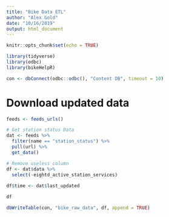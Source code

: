 ```yaml
---
title: "Bike Data ETL"
author: "Alex Gold"
date: "10/16/2019"
output: html_document
---
```


```r
knitr::opts_chunk$set(echo = TRUE)
```

```r
library(tidyverse)
library(odbc)
library(bikeHelpR)

con <- dbConnect(odbc::odbc(), "Content DB", timeout = 10)
```

# Download updated data
```r
feeds <- feeds_urls()
```

```r
# Get station status Data
dat <- feeds %>% 
  filter(name == "station_status") %>% 
  pull(url) %>% 
  get_data()

# Remove useless column
df <- dat$data %>%
  select(-eightd_active_station_services) 
  
df$time <- dat$last_updated

df
```

```r
dbWriteTable(con, "bike_raw_data", df, append = TRUE)
```


